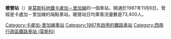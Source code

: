 {{unreferenced|time=2016-05-06T01:35:16+00:00}}
{{Infobox station 
|name          = 暖營
|native_name   = Тёплый Стан
|native_name_lang=ru
|type          = [[莫斯科地鐵|莫斯科地鐵]]車站
|image         = Teplystan-mm.jpg
|image_size    = 
|image_caption = 
|address       = [[西南行政區_(莫斯科)|西南行政區]]{{link-en|暖營區|Tyoply Stan District}}或{{link-en|亞先涅沃區|Yasenevo District}}
|borough       = [[莫斯科|莫斯科]]
|country       = [[俄羅斯|俄羅斯]]
|coordinates   = {{coord|55.6191|37.5082|display=inline,title}}
|line          = {{MOSMETRO-bull|6|text=1}}
|other         = '''[[巴士|巴士]]'''：е10、с2、с14、49、227、235、250、264、281、398、433、444、503、504、512、531、540、553、577、600、647、767、781、804、837、878、882、895、895к、964、982、991、т72、т81
|structure     = 
|platform      = 1個[[島式月台|島式月台]]
|depth         = {{convert|8|m}}
|levels        = 1層
|tracks        = 2條
|parking       = 無
|opened        = {{start date and age|df=yes|1987|11|06}}
|closed        = 
|rebuilt       = 
|ADA           = 
|code          = 107
|owned         = 莫斯科地鐵
|zone          = 
|former        = 
|passengers    = 26,791,000
|pass_year     = 2002年
|pass_percent  = 
|pass_system   = 
|mpassengers   = 
|services      = 
|map_type      = Moscow Ring Road
|AlternativeMap= Moscow map MKAD grayscale.png
|map_overlay   = Moscow metro map including line 14.svg
|map_caption   = 
|route_map     = 
|map_state     = collapsed
}}
'''暖營站'''（{{lang-rus|Тёплый Стан|Tyoply Stan}}）是[[莫斯科地鐵|莫斯科地鐵]][[卡盧加－里加線|卡盧加－里加線]]的一個車站，開通於1987年11月6日，曾經是卡盧加－里加線的端點車站。暖營站日均乘客流量數是73,400人。
{{卡盧加－里加線}}
[[Category:卡盧加-里加線車站|Category:卡盧加-里加線車站]]
[[Category:1987年啟用的鐵路車站|Category:1987年啟用的鐵路車站]]
[[Category:西南行政區鐵路車站_(莫斯科)|Category:西南行政區鐵路車站 (莫斯科)]]